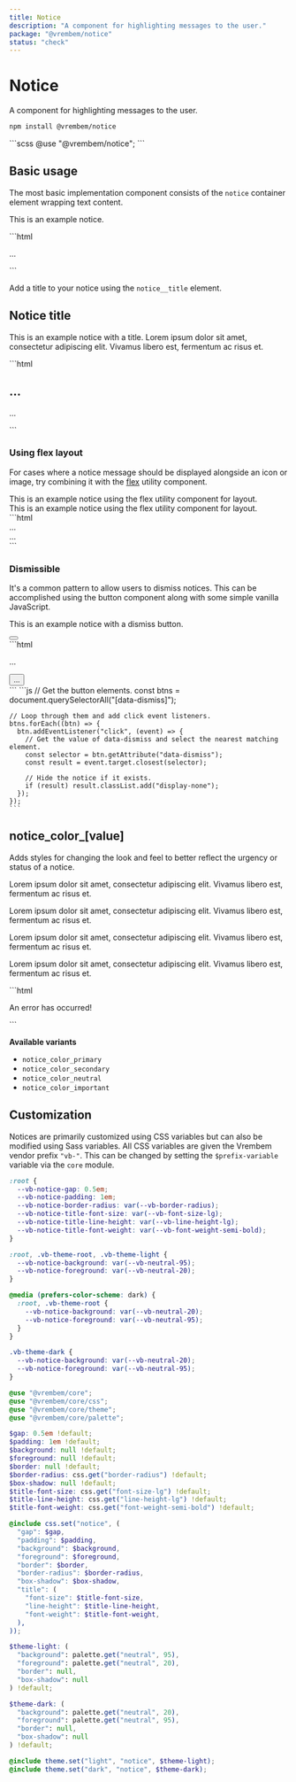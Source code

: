 ```yaml
---
title: Notice
description: "A component for highlighting messages to the user."
package: "@vrembem/notice"
status: "check"
---
```



# Notice

A component for highlighting messages to the user.

```sh
npm install @vrembem/notice
```

<CodeExample lang="scss">
  ```scss
  @use "@vrembem/notice";
  ```
</CodeExample>

## Basic usage

The most basic implementation component consists of the `notice` container element wrapping text content.

<CodeExample>
  <Fragment slot="output">
    <div class="notice">
      <p>This is an example notice.</p>
    </div>
  </Fragment>
  ```html
  <div class="notice">
    <p>...</p>
  </div>
  ```
</CodeExample>

Add a title to your notice using the `notice__title` element.

<CodeExample>
  <Fragment slot="output">
    <div class="notice">
      <h2 class="notice__title">Notice title</h2>
      <p>This is an example notice with a title. Lorem ipsum dolor sit amet, consectetur adipiscing elit. Vivamus libero est, fermentum ac risus et.</p>
    </div>
  </Fragment>
  ```html
  <div class="notice">
    <h2 class="notice__title">...</h2>
    <p>...</p>
  </div>
  ```
</CodeExample>

### Using flex layout

For cases where a notice message should be displayed alongside an icon or image, try combining it with the [flex](/packages/flex) utility component.

<CodeExample>
  <div slot="output" class="spacing">
    <div class="notice notice_color_important">
      <div class="flex flex-nowrap">
        <div class="flex-none">
          <Icon name="alert-triangle" />
        </div>
        <div class="flex-auto">
          This is an example notice using the flex utility component for layout.
        </div>
      </div>
    </div>
    <div class="notice notice_color_secondary">
      <div class="flex flex-nowrap">
        <div class="flex-auto">
          This is an example notice using the flex utility component for layout.
        </div>
        <div class="flex-none">
          <Icon name="archive" />
        </div>
      </div>
    </div>
  </div>
  ```html
  <div class="notice">
    <div class="flex flex-nowrap">
      <div class="flex-none">
        ...
      </div>
      <div class="flex-auto">
        ...
      </div>
    </div>
  </div>
  ```
</CodeExample>

### Dismissible

It's a common pattern to allow users to dismiss notices. This can be accomplished using the button component along with some simple vanilla JavaScript.

<CodeExample tabs resettable>
  <Fragment slot="output">
    <div class="notice">
      <div class="flex justify-content-between align-items-center">
        <p>This is an example notice with a dismiss button.</p>
        <button class="button button_icon button_size_sm" aria-label="Dismiss this notice" data-dismiss=".notice">
          <Icon name="x" classes="icon_size_sm" />
        </button>
      </div>
    </div>
  </Fragment>
  <Fragment slot="tab-html">
    ```html
    <div class="notice">
      <div class="flex justify-content-between">
        <p>...</p>
        <button 
          class="button button_icon button_size_sm" 
          aria-label="Dismiss this notice" 
          data-dismiss=".notice"
        >
          ...
        </button>
      </div>
    </div>
    ```
  </Fragment>
  <Fragment slot="tab-js">
    ```js
    // Get the button elements.
    const btns = document.querySelectorAll("[data-dismiss]");

    // Loop through them and add click event listeners.
    btns.forEach((btn) => {
      btn.addEventListener("click", (event) => {
        // Get the value of data-dismiss and select the nearest matching element.
        const selector = btn.getAttribute("data-dismiss");
        const result = event.target.closest(selector);

        // Hide the notice if it exists.
        if (result) result.classList.add("display-none");
      });
    });
    ```
  </Fragment>
</CodeExample>

## notice_color_[value]

Adds styles for changing the look and feel to better reflect the urgency or status of a notice.

<CodeExample>
  <div slot="output" class="spacing">
    <div class="notice notice_color_primary">
      <p>Lorem ipsum dolor sit amet, consectetur adipiscing elit. Vivamus libero est, fermentum ac risus et.</p>
    </div>
    <div class="notice notice_color_secondary">
      <p>Lorem ipsum dolor sit amet, consectetur adipiscing elit. Vivamus libero est, fermentum ac risus et.</p>
    </div>
    <div class="notice notice_color_neutral">
      <p>Lorem ipsum dolor sit amet, consectetur adipiscing elit. Vivamus libero est, fermentum ac risus et.</p>
    </div>
    <div class="notice notice_color_important">
      <p>Lorem ipsum dolor sit amet, consectetur adipiscing elit. Vivamus libero est, fermentum ac risus et.</p>
    </div>
  </div>
  ```html
  <div class="notice notice_color_important">
    <p>An error has occurred!</p>
  </div>
  ```
</CodeExample>

**Available variants**

- `notice_color_primary`
- `notice_color_secondary`
- `notice_color_neutral`
- `notice_color_important`

## Customization

Notices are primarily customized using CSS variables but can also be modified using Sass variables. All CSS variables are given the Vrembem vendor prefix `"vb-"`. This can be changed by setting the `$prefix-variable` variable via the `core` module.

<DocBlock name="CSS Variables" src="notice/src/_root.scss">

```scss
:root {
  --vb-notice-gap: 0.5em;
  --vb-notice-padding: 1em;
  --vb-notice-border-radius: var(--vb-border-radius);
  --vb-notice-title-font-size: var(--vb-font-size-lg);
  --vb-notice-title-line-height: var(--vb-line-height-lg);
  --vb-notice-title-font-weight: var(--vb-font-weight-semi-bold);
}

:root, .vb-theme-root, .vb-theme-light {
  --vb-notice-background: var(--vb-neutral-95);
  --vb-notice-foreground: var(--vb-neutral-20);
}

@media (prefers-color-scheme: dark) {
  :root, .vb-theme-root {
    --vb-notice-background: var(--vb-neutral-20);
    --vb-notice-foreground: var(--vb-neutral-95);
  }
}

.vb-theme-dark {
  --vb-notice-background: var(--vb-neutral-20);
  --vb-notice-foreground: var(--vb-neutral-95);
}
```
</DocBlock>

<DocBlock name="SCSS Variables" src="notice/src/_variables.scss">

```scss
@use "@vrembem/core";
@use "@vrembem/core/css";
@use "@vrembem/core/theme";
@use "@vrembem/core/palette";

$gap: 0.5em !default;
$padding: 1em !default;
$background: null !default;
$foreground: null !default;
$border: null !default;
$border-radius: css.get("border-radius") !default;
$box-shadow: null !default;
$title-font-size: css.get("font-size-lg") !default;
$title-line-height: css.get("line-height-lg") !default;
$title-font-weight: css.get("font-weight-semi-bold") !default;

@include css.set("notice", (
  "gap": $gap,
  "padding": $padding,
  "background": $background,
  "foreground": $foreground,
  "border": $border,
  "border-radius": $border-radius,
  "box-shadow": $box-shadow,
  "title": (
    "font-size": $title-font-size,
    "line-height": $title-line-height,
    "font-weight": $title-font-weight,
  ),
));

$theme-light: (
  "background": palette.get("neutral", 95),
  "foreground": palette.get("neutral", 20),
  "border": null,
  "box-shadow": null
) !default;

$theme-dark: (
  "background": palette.get("neutral", 20),
  "foreground": palette.get("neutral", 95),
  "border": null,
  "box-shadow": null
) !default;

@include theme.set("light", "notice", $theme-light);
@include theme.set("dark", "notice", $theme-dark);
```
</DocBlock>

